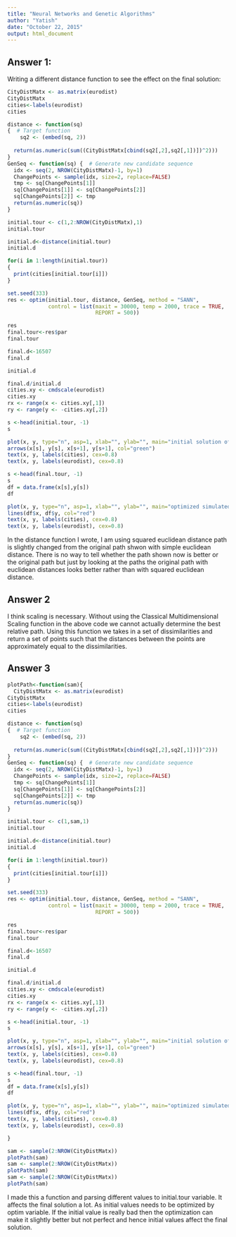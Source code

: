 ```yaml
---
title: "Neural Networks and Genetic Algorithms"
author: "Yatish"
date: "October 22, 2015"
output: html_document
---
```


## Answer 1:
Writing a different distance function to see the effect on the final solution:

```r
CityDistMatx <- as.matrix(eurodist)
CityDistMatx
cities<-labels(eurodist)
cities

distance <- function(sq) 
{  # Target function
    sq2 <- (embed(sq, 2))
    
  return(as.numeric(sum((CityDistMatx[cbind(sq2[,2],sq2[,1])])^2)))
}
GenSeq <- function(sq) {  # Generate new candidate sequence
  idx <- seq(2, NROW(CityDistMatx)-1, by=1)
  ChangePoints <- sample(idx, size=2, replace=FALSE)
  tmp <- sq[ChangePoints[1]]
  sq[ChangePoints[1]] <- sq[ChangePoints[2]]
  sq[ChangePoints[2]] <- tmp
  return(as.numeric(sq))
}

initial.tour <- c(1,2:NROW(CityDistMatx),1)  
initial.tour

initial.d<-distance(initial.tour)
initial.d

for(i in 1:length(initial.tour))
{
  print(cities[initial.tour[i]])  
} 

set.seed(333)
res <- optim(initial.tour, distance, GenSeq, method = "SANN",
             control = list(maxit = 30000, temp = 2000, trace = TRUE,
                            REPORT = 500))

res
final.tour<-res$par
final.tour

final.d<-16507
final.d

initial.d

final.d/initial.d
cities.xy <- cmdscale(eurodist)
cities.xy
rx <- range(x <- cities.xy[,1])
ry <- range(y <- -cities.xy[,2])

s <-head(initial.tour, -1)
s

plot(x, y, type="n", asp=1, xlab="", ylab="", main="initial solution of traveling salesman problem")
arrows(x[s], y[s], x[s+1], y[s+1], col="green")
text(x, y, labels(cities), cex=0.8)
text(x, y, labels(eurodist), cex=0.8)

s <-head(final.tour, -1)
s
df = data.frame(x[s],y[s])
df

plot(x, y, type="n", asp=1, xlab="", ylab="", main="optimized simulated annealing traveling salesman problem")
lines(df$x, df$y, col="red")
text(x, y, labels(cities), cex=0.8)
text(x, y, labels(eurodist), cex=0.8)


```

In the distance function I wrote, I am using squared euclidean distance path is slightly changed from the original path shwon with simple euclidean distance. There is no way to tell whether the path shown now is better or the original path but just by looking at the paths the original path with euclidean distances looks better rather than with squared euclidean distance.

## Answer 2

I think scaling is necessary. Without using the Classical Multidimensional Scaling function in the above code we cannot actually determine the best relative path. Using this function we takes in a set of dissimilarities and return a set of points such that the distances between the points are approximately equal to the dissimilarities.

## Answer 3

```r

plotPath<-function(sam){
  CityDistMatx <- as.matrix(eurodist)
CityDistMatx
cities<-labels(eurodist)
cities

distance <- function(sq) 
{  # Target function
    sq2 <- (embed(sq, 2))
    
  return(as.numeric(sum((CityDistMatx[cbind(sq2[,2],sq2[,1])])^2)))
}
GenSeq <- function(sq) {  # Generate new candidate sequence
  idx <- seq(2, NROW(CityDistMatx)-1, by=1)
  ChangePoints <- sample(idx, size=2, replace=FALSE)
  tmp <- sq[ChangePoints[1]]
  sq[ChangePoints[1]] <- sq[ChangePoints[2]]
  sq[ChangePoints[2]] <- tmp
  return(as.numeric(sq))
}

initial.tour <- c(1,sam,1)  
initial.tour

initial.d<-distance(initial.tour)
initial.d

for(i in 1:length(initial.tour))
{
  print(cities[initial.tour[i]])  
} 

set.seed(333)
res <- optim(initial.tour, distance, GenSeq, method = "SANN",
             control = list(maxit = 30000, temp = 2000, trace = TRUE,
                            REPORT = 500))

res
final.tour<-res$par
final.tour

final.d<-16507
final.d

initial.d

final.d/initial.d
cities.xy <- cmdscale(eurodist)
cities.xy
rx <- range(x <- cities.xy[,1])
ry <- range(y <- -cities.xy[,2])

s <-head(initial.tour, -1)
s

plot(x, y, type="n", asp=1, xlab="", ylab="", main="initial solution of traveling salesman problem")
arrows(x[s], y[s], x[s+1], y[s+1], col="green")
text(x, y, labels(cities), cex=0.8)
text(x, y, labels(eurodist), cex=0.8)

s <-head(final.tour, -1)
s
df = data.frame(x[s],y[s])
df

plot(x, y, type="n", asp=1, xlab="", ylab="", main="optimized simulated annealing traveling salesman problem")
lines(df$x, df$y, col="red")
text(x, y, labels(cities), cex=0.8)
text(x, y, labels(eurodist), cex=0.8)

}

sam <- sample(2:NROW(CityDistMatx))
plotPath(sam)
sam <- sample(2:NROW(CityDistMatx))
plotPath(sam)
sam <- sample(2:NROW(CityDistMatx))
plotPath(sam)
```

I made this a function and parsing different values to initial.tour variable. It affects the final solution a lot. As initial values needs to be optimized by optim variable. If the initial value is really bad then the optimization can make it slightly better but not perfect and hence initial values affect the final solution.